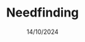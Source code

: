 ---
assignment: 1
layout: "@layouts/AssignmentLayout.astro"
date: 14/10/2024
title: Needfinding
description: Abbiamo individuato i bisogni principali degli utenti analizzando le loro esperienze e pratiche nel dominio scelto. Questo ha permesso di comprendere meglio i loro obiettivi e le sfide, creando una solida base per progettare soluzioni mirate e rilevanti.
published: true
data: {
    "Presentation": "https://github.com/WeridFire/Human-Computer-Interaction/raw/refs/heads/main/C1/PRESENTAZIONE%20NEEDFINDING.pdf",
    "Needfinding Report": "https://github.com/WeridFire/Human-Computer-Interaction/raw/refs/heads/main/C1/RELAZIONE%20NEEDFINDING%20ESTESA.pdf",
    "Survey Results": "https://github.com/WeridFire/Human-Computer-Interaction/raw/refs/heads/main/C1/RISULTATI%20FORM%20FHCI.pdf"
}
---